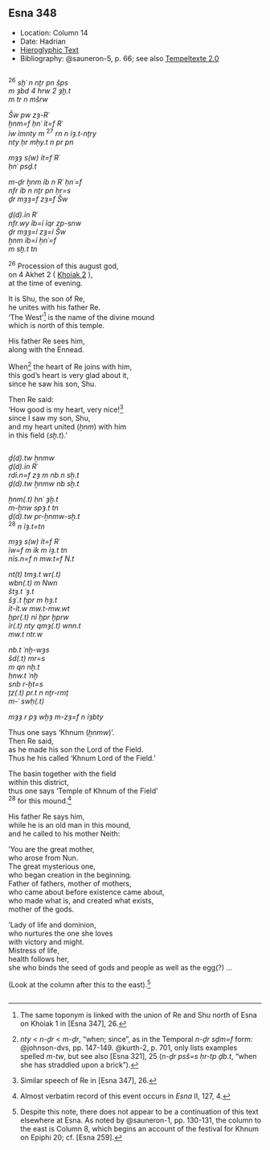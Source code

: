 ## Esna 348 {-}  
  
<style>  
  
  .col2 {  
    columns: 2 320px;         /* number of columns and width in pixels*/  
    -webkit-columns: 2 320px; /* chrome, safari */  
    -moz-columns: 2 320px;    /* firefox */  
    -webkit-column-break-inside: avoid;  
    -page-break-inside: avoid;  
    -break-inside: avoid;  
  }  
  
</style>  

- Location: Column 14
- Date: Hadrian
- [Hieroglyphic Text](https://www.ifao.egnet.net/uploads/publications/enligne/Temples-Esna003.pdf#page=341){target="_blank"}  
- Bibliography: @sauneron-5, p. 66; see also [Tempeltexte 2.0](http://www.tempeltexte.uni-tuebingen.de/portal/#/text-detail/1256){target="_blank"} 

<div class="col2">  

^26^ *sḫʿ n nṯr pn šps  *  
*m ȝbd 4 hrw 2 ȝḫ.t  *  
*m tr n mšrw  *  
    
*Šw pw zȝ-Rʿ  *  
*ẖnm=f ḥnʿ ỉt=f Rʿ  *  
*ỉw ỉmnty m* ^27^ *rn n ỉȝ.t-nṯry  *  
*nty ḥr mḥy.t n pr pn  *  
    
*mȝȝ s(w) ỉt=f Rʿ  *  
*ḥnʿ psḏ.t  *  
  
*m-ḏr ẖnm ỉb n Rʿ ḥnʿ=f  *  
*nfr ỉb n nṯr pn ḥr=s  *  
*ḏr mȝȝ=f zȝ=f Šw  *
    
*ḏ(d).ỉn Rʿ  *  
*nfr.wy ỉb=ỉ ỉqr zp-snw  *  
*ḏr mȝȝ=ỉ zȝ=ỉ Šw  *  
*ẖnm ỉb=ỉ ḥnʿ=f  *  
*m sḫ.t tn  *  
   
^26^ Procession of this august god,  
on 4 Akhet 2 ( [Khoiak 2](https://bookdown.org/shemanefer/Esna2/calendar-i-55.html#khoiak-2) ),  
at the time of evening.  
   
It is Shu, the son of Re,  
he unites with his father Re.  
'The West'[^fn-348-0] is the name of the divine mound  
which is north of this temple.  
   
His father Re sees him,  
along with the Ennead.    
  
When[^fn-348-1] the heart of Re joins with him,  
this god's heart is very glad about it,  
since he saw his son, Shu.  
  
Then Re said:  
'How good is my heart, very nice![^fn-348-2]  
since I saw my son, Shu,  
and my heart united (*ẖnm*) with him  
in this field (*sḫ.t*).'  


</div>
[^fn-348-0]: The same toponym is linked with the union of Re and Shu north of Esna on Khoiak 1 in [Esna 347], 26.
[^fn-348-1]: *nty* < *n-ḏr* < *m-ḏr*, "when; since", as in the Temporal *n-ḏr sḏm=f* form: @johnson-dvs, pp. 147-149. @kurth-2, p. 701, only lists examples spelled *m-tw*, but see also [Esna 321], 25 (*n-ḏr psš=s ḥr-tp ḏb.t*, "when she has straddled upon a brick").
[^fn-348-2]: Similar speech of Re in [Esna 347], 26. 

<div class="col2">

*ḏ(d).tw ẖnmw  *  
*ḏ(d).ỉn Rʿ  *   
*rdỉ.n=f zȝ m nb n sḫ.t  *  
*ḏ(d).tw ẖnmw nb sḫ.t  *  
   
*ẖnm(.t) ḥnʿ ȝḫ.t   *  
*m-ẖnw spȝ.t tn  *  
*ḏ(d).tw pr-ẖnmw-sḫ.t  *  
^28^ *n ỉȝ.t=tn  *  
     
*mȝȝ s(w) ỉt=f Rʿ  *  
*ỉw=f m ỉk m ỉȝ.t tn  *  
*nỉs.n=f n mw.t=f N.t  *  
      
*nt(t) tmȝ.t wr(.t)  *  
*wbn(.t) m Nwn  *  
*štȝ.t ʿȝ.t  *  
*šȝʿ.t ḫpr m ḥȝ.t  *  
*ỉt-ỉt.w mw.t-mw.wt  *  
*ḫpr(.t) nỉ ḫpr ḫprw  *  
*ỉr(.t) nty qmȝ(.t) wnn.t  *  
*mw.t ntr.w  *  
    
*nb.t ʿnḫ-wȝs  *  
*šd(.t) mr=s*   
*m qn nḫ.t  *  
*ḥnw.t ʿnḫ  *  
*snb r-ḫt=s  *  
*ṯz(.t) pr.t n nṯr-rmṯ  *  
*m-ʿ swḥ(.t)  *   
    
*mȝȝ r pȝ wḫȝ m-zȝ=f n ỉȝbty  *

Thus one says 'Khnum (*ẖnmw*)'.  
Then Re said,  
as he made his son the Lord of the Field.  
Thus he his called 'Khnum Lord of the Field.'  
  
The basin together with the field  
within this district,  
thus one says 'Temple of Khnum of the Field'  
^28^ for this mound.[^fn-348-4]     
  
His father Re says him,  
while he is an old man in this mound,  
and he called to his mother Neith:  
  
'You are the great mother,  
who arose from Nun.  
The great mysterious one,  
who began creation in the beginning.  
Father of fathers, mother of mothers,  
who came about before existence came about,  
who made what is, and created what exists,  
mother of the gods.  
  
'Lady of life and dominion,  
who nurtures the one she loves  
with victory and might.  
Mistress of life,  
health follows her,  
she who binds the seed of gods and people
as well as the egg(?) ...
  
(Look at the column after this to the east).[^fn-348-5]

</div>

[^fn-348-4]: Almost verbatim record of this event occurs in *Esna* II, 127, 4.
[^fn-348-5]: Despite this note, there does not appear to be a continuation of this text elsewhere at Esna. As noted by @sauneron-1, pp. 130-131, the column to the east is Column 8, which begins an account of the festival for Khnum on Epiphi 20; cf. [Esna 259].
